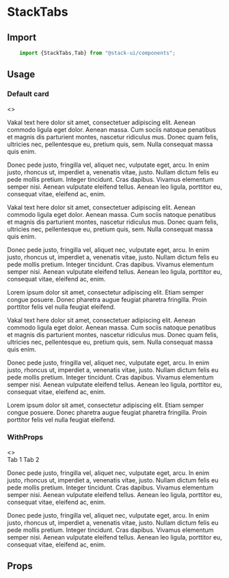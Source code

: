 


<Meta title="Components/StackTabs" component="StackTabs"  />

# StackTabs

<Story name="Import" />

## Import

```jsx
    import {StackTabs,Tab} from "@stack-ui/components";
```

## Usage

<Story name="Usages"/>

### Default card
<Preview withToolbar>
<Story name="-Default">
    <>
    <StackTabs defaultActiveKey="profile" id="uncontrolled-tab-example" eventkey="" tabtitle="" variant="tabs">
            <Tab eventKey="home" title="Home">
        <p style={{marginTop:"15px"}}>Vakal text here dolor sit amet, consectetuer adipiscing elit. Aenean commodo ligula eget dolor. Aenean massa. Cum sociis natoque penatibus et magnis dis
         parturient montes, nascetur ridiculus mus. Donec quam felis, ultricies nec, pellentesque eu, pretium quis, sem. Nulla consequat massa quis enim.</p>
            <p>
            Donec pede justo, fringilla vel, aliquet nec, vulputate eget, arcu. In enim justo, rhoncus ut, imperdiet a, venenatis vitae, justo. Nullam dictum felis eu pede mollis pretium. Integer tincidunt.
            Cras dapibus. Vivamus elementum semper nisi. Aenean vulputate eleifend tellus. Aenean leo ligula, porttitor eu, consequat vitae, eleifend ac, enim.
            </p>
            </Tab>
            <Tab eventKey="profile" title="Profile">
                        <p style={{marginTop:"15px"}}>Vakal text here dolor sit amet, consectetuer adipiscing elit. Aenean commodo ligula eget dolor. Aenean massa. Cum sociis natoque penatibus et magnis dis
         parturient montes, nascetur ridiculus mus. Donec quam felis, ultricies nec, pellentesque eu, pretium quis, sem. Nulla consequat massa quis enim.</p>
            <p>
            Donec pede justo, fringilla vel, aliquet nec, vulputate eget, arcu. In enim justo, rhoncus ut, imperdiet a, venenatis vitae, justo. Nullam dictum felis eu pede mollis pretium. Integer tincidunt.
            Cras dapibus. Vivamus elementum semper nisi. Aenean vulputate eleifend tellus. Aenean leo ligula, porttitor eu, consequat vitae, eleifend ac, enim.
            </p>
            </Tab>
            <Tab eventKey="contact" title="Contact" disabled>
           Lorem ipsum dolor sit amet, consectetur adipiscing elit. Etiam semper congue posuere. 
           Donec pharetra augue feugiat pharetra fringilla. Proin porttitor felis vel nulla feugiat eleifend.
            </Tab>
    </StackTabs>
    <StackTabs defaultActiveKey="profile" id="uncontrolled-tab-example2" eventkey="" tabtitle="" variant="pills">
            <Tab eventKey="home" title="Home">
        <p style={{marginTop:"15px"}}>Vakal text here dolor sit amet, consectetuer adipiscing elit. Aenean commodo ligula eget dolor. Aenean massa. Cum sociis natoque penatibus et magnis dis
         parturient montes, nascetur ridiculus mus. Donec quam felis, ultricies nec, pellentesque eu, pretium quis, sem. Nulla consequat massa quis enim.</p>
            <p>
            Donec pede justo, fringilla vel, aliquet nec, vulputate eget, arcu. In enim justo, rhoncus ut, imperdiet a, venenatis vitae, justo. Nullam dictum felis eu pede mollis pretium. Integer tincidunt.
            Cras dapibus. Vivamus elementum semper nisi. Aenean vulputate eleifend tellus. Aenean leo ligula, porttitor eu, consequat vitae, eleifend ac, enim.
            </p>
            </Tab>
            <Tab eventKey="profile" title="Profile">
            <p style={{marginTop:'15px'}}>
Lorem ipsum dolor sit amet, consectetur adipiscing elit. Etiam semper congue posuere. 
Donec pharetra augue feugiat pharetra fringilla. Proin porttitor felis vel nulla feugiat eleifend.            </p>
            </Tab>
    </StackTabs>
</>
</Story>
</Preview>

### WithProps
<Preview withToolbar>
<Story name="-WithProps">
<>          
<StyledTabs defaultActiveKey="first" id="nav-tab1" variant="leftPills">
  <Tab.Container defaultActiveKey="first">
  <Row>
  <Col sm="3">
    <Nav variant="pills" className="flex-column">
        <Nav.Item>
          <Nav.Link eventKey="first">Tab 1</Nav.Link>
        </Nav.Item>
        <Nav.Item>
          <Nav.Link eventKey="second">Tab 2</Nav.Link>
        </Nav.Item>
      </Nav>
  </Col>
     <Col sm="9">
      <Tab.Content>
        <Tab.Pane eventKey="first">
          <p>
            Donec pede justo, fringilla vel, aliquet nec, vulputate eget, arcu. In enim justo, rhoncus ut, imperdiet a, venenatis vitae, justo. Nullam dictum felis eu pede mollis pretium. Integer tincidunt.
            Cras dapibus. Vivamus elementum semper nisi. Aenean vulputate eleifend tellus. Aenean leo ligula, porttitor eu, consequat vitae, eleifend ac, enim.
            </p>
        </Tab.Pane>
        <Tab.Pane eventKey="second">
         <p>
            Donec pede justo, fringilla vel, aliquet nec, vulputate eget, arcu. In enim justo, rhoncus ut, imperdiet a, venenatis vitae, justo. Nullam dictum felis eu pede mollis pretium. Integer tincidunt.
            Cras dapibus. Vivamus elementum semper nisi. Aenean vulputate eleifend tellus. Aenean leo ligula, porttitor eu, consequat vitae, eleifend ac, enim.
            </p>
        </Tab.Pane>
      </Tab.Content>
    </Col>
  </Row>
  </Tab.Container>
  </StyledTabs>
</>
</Story>
</Preview>

<Story name="Props" />

## Props

<Props of={StackTabsTypes} />